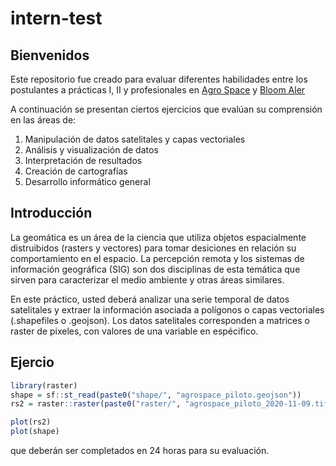 # intern-test

## Bienvenidos

Este repositorio fue creado para evaluar diferentes habilidades entre los postulantes a prácticas I, II y profesionales en [Agro Space](https://agrospace.cl) y [Bloom Aler](https://bloomalert.com) 

A continuación se presentan ciertos ejercicios que evalúan su comprensión en las áreas de:

  1. Manipulación de datos satelitales y capas vectoriales 
  2. Análisis y visualización de datos
  3. Interpretación de resultados
  4. Creación de cartografías
  5. Desarrollo informático general
  
## Introducción

La geomática es un área de la ciencia que utiliza objetos espacialmente distruibidos (rasters y vectores) para tomar desiciones en relación su comportamiento en el espacio. La percepción remota y los sistemas de información geográfica (SIG) son dos disciplinas de esta temática que sirven para caracterizar el medio ambiente y otras áreas similares. 

En este práctico, usted deberá analizar una serie temporal de datos satelitales y extraer la información asociada a polígonos o capas vectoriales (.shapefiles o .geojson). Los datos satelitales corresponden a matrices o raster de pixeles, con valores de una variable en espécifico. 


## Ejercio

```r
library(raster)
shape = sf::st_read(paste0("shape/", "agrospace_piloto.geojson"))
rs2 = raster::raster(paste0("raster/", "agrospace_piloto_2020-11-09.tif"))

```

```r
plot(rs2)
plot(shape)
```


que deberán ser completados en 24 horas para su evaluación. 